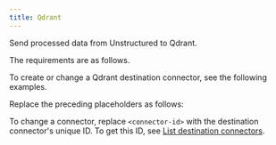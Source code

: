 ```yaml
---
title: Qdrant
---
```


Send processed data from Unstructured to Qdrant.

The requirements are as follows.


<QdrantPrerequisites />

To create or change a Qdrant destination connector, see the following examples.


<CodeGroup>
    <QdrantSDK />
    <QdrantAPIRESTCreate />
    <QdrantAPIRESTChange />
</CodeGroup>

Replace the preceding placeholders as follows:


<QdrantAPIPlaceholders />

To change a connector, replace `<connector-id>` with the destination connector's unique ID. 
To get this ID, see [List destination connectors](/platform-api/api/overview#list-destination-connectors).